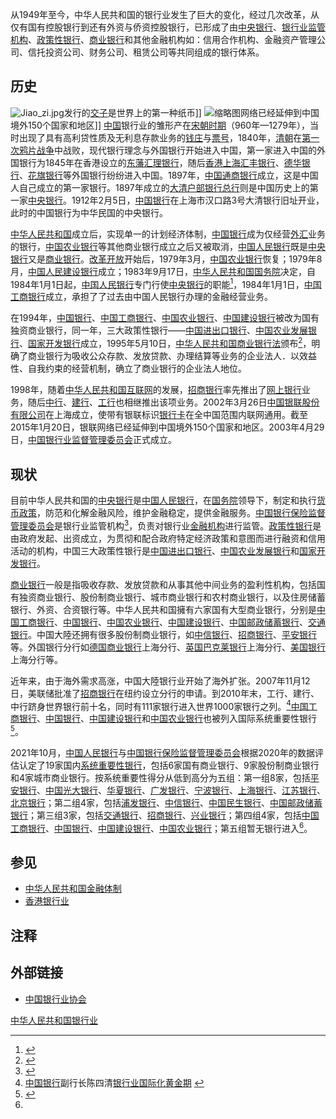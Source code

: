 从1949年至今，中华人民共和国的银行业发生了巨大的变化，经过几次改革，从仅有国有控股银行到还有外资与侨资控股银行，已形成了由[[中央银行|中央银行]]、[[中国银行业监督管理委员会|银行业监管机构]]、[[政策性银行|政策性银行]]、[[商业银行|商业银行]]和其他金融机构如：信用合作机构、金融资产管理公司、信托投资公司、财务公司、租赁公司等共同组成的银行体系。

==历史==
[[File:Jiao_zi.jpg|thumb]]发行的[[交子|交子]]是世界上的第一种纸币]]
[[File:UnionPay_logo.svg|缩略图]]网络已经延伸到中国境外150个国家和地区]]
{{main|钱庄|票号}}
[[中国|中国]]银行业的雏形产在[[宋朝|宋朝时期]]（960年—1279年），当时出现了具有高利贷性质及无利息存款业务的[[钱庄|钱庄]]与[[票号|票号]]，1840年，[[清朝|清朝]]在[[第一次鸦片战争|第一次鸦片战争]]中战败，现代银行理念与外国银行开始进入中国，第一家进入中国的外国银行为1845年在香港设立的[[东藩汇理银行|东藩汇理银行]]，随后[[香港上海汇丰银行|香港上海汇丰银行]]、[[德华银行|德华银行]]、[[花旗银行|花旗银行]]等外国银行纷纷进入中国。1897年，[[中国通商银行|中国通商银行]]成立，这是中国人自己成立的第一家银行。1897年成立的[[大清银行|大清户部银行总行]]则是中国历史上的第一家[[中央银行|中央银行]]。1912年2月5日，[[中国银行|中国银行]]在上海市汉口路3号大清银行旧址开业，此时的中国银行为中华民国的中央银行。

[[中华人民共和国|中华人民共和国]]成立后，实现单一的计划经济体制，[[中国银行|中国银行]]成为仅经营[[外汇|外汇]]业务的银行，[[中国农业银行|中国农业银行]]等其他商业银行成立之后又被取消，[[中国人民银行|中国人民银行]]既是[[中央银行|中央银行]]又是[[商业银行|商业银行]]。[[改革开放|改革开放]]开始后，1979年3月，[[中国农业银行|中国农业银行]]恢复；1979年8月，[[中国人民建设银行|中国人民建设银行]]成立；1983年9月17日，[[中华人民共和国国务院|中华人民共和国国务院]]决定，自1984年1月1日起，[[中国人民银行|中国人民银行]]专门行使[[中央银行|中央银行]]的职能<ref>{{Cite web |url=http://reader.gmw.cn/2011-09/29/content_2718715.htm |title=1984年1月1日起，中国人民银行专门行使中央银行的职能 |access-date=2013年11月9日 |archive-url=https://web.archive.org/web/20151208064816/http://reader.gmw.cn/2011-09/29/content_2718715.htm |archive-date=2015年12月8日 |dead-url=yes }}</ref>，1984年1月1日，[[中国工商银行|中国工商银行]]成立，承担了了过去由中国人民银行办理的金融经营业务。

在1994年，[[中国银行|中国银行]]、[[中国工商银行|中国工商银行]]、[[中国农业银行|中国农业银行]]、[[中国建设银行|中国建设银行]]被改为国有独资商业银行，同一年，三大政策性银行——[[中国进出口银行|中国进出口银行]]、[[中国农业发展银行|中国农业发展银行]]、[[国家开发银行|国家开发银行]]成立，1995年5月10日，[[中华人民共和国商业银行法|中华人民共和国商业银行法]]颁布<ref>{{Cite web |url=http://www.law-lib.com/law/law_view.asp?id=260 |title=中华人民共和国商业银行法 |accessdate=2013-11-09 |archive-date=2020-09-21 |archive-url=https://web.archive.org/web/20200921171707/http://www.law-lib.com/law/law_view.asp?id=260 |dead-url=no }}</ref>，明确了商业银行为吸收公众存款、发放贷款、办理结算等业务的企业法人．以效益性、自我约束的经营机制，确立了商业银行的企业法人地位。

1998年，随着[[中华人民共和国互联网|中华人民共和国互联网]]的发展，[[招商银行|招商银行]]率先推出了[[网上银行|网上银行]]业务，随后[[中行|中行]]、[[建行|建行]]、[[工行|工行]]也相继推出该项业务。2002年3月26日[[中国银联股份有限公司|中国银联股份有限公司]]在上海成立，使带有银联标识[[银行卡|银行卡]]在全中国范围内联网通用。截至2015年1月20日，银联网络已经延伸到中国境外150个国家和地区。2003年4月29日，[[中国银行业监督管理委员会|中国银行业监督管理委员会]]正式成立。

==现状==
{{Main|中国大陆银行列表|银联|网上银行}}
目前中华人民共和国的[[中央银行|中央银行]]是[[中国人民银行|中国人民银行]]，在[[中华人民共和国国务院|国务院]]领导下，制定和执行[[货币政策|货币政策]]，防范和化解金融风险，维护金融稳定，提供金融服务。[[中国银行保险监督管理委员会|中国银行保险监督管理委员会]]是银行业监管机构<ref>{{Cite web|title=国务院机构改革方案|url=http://www.npc.gov.cn/npc/xinwen/2018-03/18/content_2050371.htm|accessdate=2019-06-11|author=|date=|format=|publisher=|language=|archive-url=https://web.archive.org/web/20180318120458/http://www.npc.gov.cn/npc/xinwen/2018-03/18/content_2050371.htm|archive-date=2018-03-18|dead-url=yes}}</ref>，负责对银行业[[金融机构|金融机构]]进行监管。[[政策性银行|政策性银行]]是由政府发起、出资成立，为贯彻和配合政府特定经济政策和意图而进行融资和信用活动的机构，中国三大政策性银行是[[中国进出口银行|中国进出口银行]]、[[中国农业发展银行|中国农业发展银行]]和[[国家开发银行|国家开发银行]]。

[[商业银行|商业银行]]一般是指吸收存款、发放贷款和从事其他中间业务的盈利性机构，包括国有独资商业银行、股份制商业银行、城市商业银行和农村商业银行，以及住房储蓄银行、外资、合资银行等。中华人民共和国擁有六家国有大型商业银行，分别是[[中国工商银行|中国工商银行]]、[[中国银行|中国银行]]、[[中国农业银行|中国农业银行]]、[[中国建设银行|中国建设银行]]、[[中国邮政储蓄银行|中国邮政储蓄银行]]、[[交通银行|交通银行]]。中国大陸还拥有很多股份制商业银行，如[[中信银行|中信银行]]、[[招商银行|招商银行]]、[[平安银行|平安银行]]等。外国银行分行如[[德国商业银行|德国商业银行]]上海分行、[[巴克莱银行|英国巴克莱银行]]上海分行、[[美国银行|美国银行]]上海分行等。

近年来，由于海外需求高涨，中国大陸银行业开始了海外扩张。2007年11月12日，美联储批准了[[招商银行|招商银行]]在纽约设立分行的申请。到2010年末，工行、建行、中行跻身世界银行前十名，同时有111家银行进入世界1000家银行之列。<ref>[[中国银行|中国银行]]副行长陈四清[http://www.boc.cn/bocinfo/bi1/201112/t20111220_1647095.html 银行业国际化黄金期] {{Wayback|url=http://www.boc.cn/bocinfo/bi1/201112/t20111220_1647095.html |date=20160702205811 }}</ref>[[中国工商银行|中国工商银行]]、[[中国银行|中国银行]]、[[中国建设银行|中国建设银行]]和[[中国农业银行|中国农业银行]]也被列入国际系统重要性银行<ref name="SIB">{{Cite news|url=https://news.stcn.com/sd/202110/t20211016_3766295.html|title=央行、银保监会重磅发布！我国系统重要性银行名单出炉，19家商业银行入选，有何影响？来看最新解读|author=王君晖|work=证券时报|date=2021-10-16|accessdate=2021-10-16|archive-date=2021-10-19|archive-url=https://web.archive.org/web/20211019143723/https://news.stcn.com/sd/202110/t20211016_3766295.html}}</ref>。

2021年10月，[[中国人民银行|中国人民银行]]与[[中国银行保险监督管理委员会|中国银行保险监督管理委员会]]根据2020年的数据评估认定了19家国内[[系统重要性金融机构|系统重要性银行]]，包括6家国有商业银行、9家股份制商业银行和4家城市商业银行。按系统重要性得分从低到高分为五组：第一组8家，包括[[平安银行|平安银行]]、[[中国光大银行|中国光大银行]]、[[华夏银行|华夏银行]]、[[广发银行|广发银行]]、[[宁波银行|宁波银行]]、[[上海銀行|上海银行]]、[[江苏银行|江苏银行]]、[[北京銀行|北京银行]]；第二组4家，包括[[上海浦东发展银行|浦发银行]]、[[中信银行|中信银行]]、[[中国民生银行|中国民生银行]]、[[中国邮政储蓄银行|中国邮政储蓄银行]]；第三组3家，包括[[交通銀行|交通银行]]、[[招商银行|招商银行]]、[[兴业银行|兴业银行]]；第四组4家，包括[[中国工商银行|中国工商银行]]、[[中国银行|中国银行]]、[[中国建设银行|中国建设银行]]、[[中国农业银行|中国农业银行]]；第五组暂无银行进入<ref name="SIB"/>。

==参见==
*[[中华人民共和国金融体制|中华人民共和国金融体制]]
*[[香港银行业|香港银行业]]
== 注释 ==
{{reflist}}

== 外部链接 ==
*{{zh-cn icon}} [https://web.archive.org/web/20090104024002/http://www.china-cba.net/ 中国银行业协会]
{{中华人民共和国银行}}
{{China topics}}
{{中国经济}}
[[Category:中华人民共和国银行业|]]